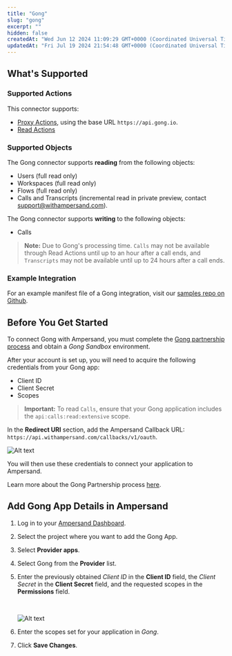 ```yaml
---
title: "Gong"
slug: "gong"
excerpt: ""
hidden: false
createdAt: "Wed Jun 12 2024 11:09:29 GMT+0000 (Coordinated Universal Time)"
updatedAt: "Fri Jul 19 2024 21:54:48 GMT+0000 (Coordinated Universal Time)"
---
```

## What's Supported

### Supported Actions

This connector supports:
- [Proxy Actions](/proxy-actions), using the base URL `https://api.gong.io`.
- [Read Actions](/read-actions)

### Supported Objects

The Gong connector supports **reading** from the following objects:
- Users (full read only)
- Workspaces (full read only)
- Flows (full read only)
- Calls and Transcripts (incremental read in private preview, contact support@withampersand.com).

The Gong connector supports **writing** to the following objects:
- Calls

> **Note:** Due to Gong's processing time. `Calls` may not be available through Read Actions until up to an hour after a call ends, and `Transcripts` may not be available until up to 24 hours after a call ends.

### Example Integration

For an example manifest file of a Gong integration, visit our [samples repo on Github](https://github.com/amp-labs/samples/blob/main/gong/amp.yaml).

## Before You Get Started

To connect Gong with Ampersand, you must complete the [Gong partnership process](https://www.gong.io/partners/) and obtain a _Gong Sandbox_ environment. 

After your account is set up, you will need to acquire the following credentials from your Gong app:

- Client ID
- Client Secret
- Scopes

> **Important:** To read `Calls`, ensure that your Gong application includes the `api:calls:read:extensive` scope.

In the **Redirect URI** section, add the Ampersand Callback URL: `https://api.withampersand.com/callbacks/v1/oauth`.

![Alt text](/images/provider-guides/gong_redirect_uri.png)

You will then use these credentials to connect your application to Ampersand.

Learn more about the Gong Partnership process [here](https://help.gong.io/docs/how-to-use-the-gong-developers-hub).

## Add Gong App Details in Ampersand

1. Log in to your [Ampersand Dashboard](https://dashboard.withampersand.com).

2. Select the project where you want to add the Gong App.

3. Select **Provider apps**.

4. Select Gong from the **Provider** list.

5. Enter the previously obtained _Client ID_ in the **Client ID** field, the _Client Secret_ in the **Client Secret** field, and the requested scopes in the **Permissions** field.

   <br />

   ![Alt text](/images/provider-guides/00ebe8e-gong.gif)

6. Enter the scopes set for your application in _Gong_.


8. Click **Save Changes**.
